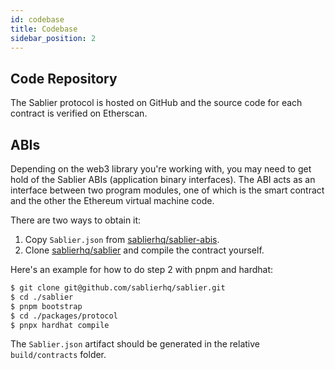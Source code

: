 ```yaml
---
id: codebase
title: Codebase
sidebar_position: 2
---
```



## Code Repository

The Sablier protocol is hosted on GitHub and the source code for each contract is verified on Etherscan.

<LinkPreview
  href="https://github.com/sablierhq/sablier"
  icon="github"
  subtitle="GitHub"
  title="Github - sablierhq/sablier: Token streaming protocol"
/>

## ABIs

Depending on the web3 library you're working with, you may need to get hold of the Sablier ABIs (application binary
interfaces). The ABI acts as an interface between two program modules, one of which is the smart contract and the other
the Ethereum virtual machine code.

There are two ways to obtain it:‌

1. Copy `Sablier.json` from [sablierhq/sablier-abis](https://github.com/sablierhq/sablier-abis).
2. Clone [sablierhq/sablier](https://github.com/sablierhq/sablier) and compile the contract yourself.

Here's an example for how to do step 2 with pnpm and hardhat:

```bash
$ git clone git@github.com/sablierhq/sablier.git
$ cd ./sablier
$ pnpm bootstrap
$ cd ./packages/protocol
$ pnpx hardhat compile
```

The `Sablier.json` artifact should be generated in the relative `build/contracts` folder.‌
